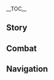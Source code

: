 {{CharacterTabs}}
{{LanguageTabs}}
__TOC__
==Story==
{{VO/Story
|character           = Wanderer
|language            = ko
|name                = 방랑자

<!-- Hello -->
|vo_01_01_title      = 첫 만남…
|vo_01_01_subtitle   = Hello
|vo_01_01_file       = VO_{language}{character} Hello.ogg
|vo_01_01_tx         = 내 이름? 세간에서 나는 여러 이름으로 불리지. 모두 다 일반인이 평생을 노력해도 얻을 수 없는 명성을 가진 이름이지만, 이제는 과거일 뿐이야.<br />네가 부르고 싶은 대로 불러도 좋아. 이 기회에 네 품격을 확인해보고 싶으니까, 실망시키지 마
|vo_01_01_rm         = Nae ireum? Seganeseo naneun yeoreo ireumeuro bulliji. Modu da ilbanini pyeongsaeng'eul noryeokhaedo eodeul su eomneun myeongseong'eul gajin ireumijiman, ijeneun gwageoil ppuniya.<br />Nega bureugo sipeun daero bulleodo joa. I gihoee ne pumgyeogeul hwaginhaebogo sipeunikka, silmangsikiji ma
|vo_01_01_tl         = My name? I am called many names in this world. They are all names with fame that normal people cannot get their whole life, but now it's just the past.<br />You may call me whatever you want. I want to see your dignity in this opportunity, so don't disappoint me.

<!-- Chats -->
|vo_02_01_title      = 잡담・바람
|vo_02_01_subtitle   = Chat: The Wind
|vo_02_01_file       = VO_{language}{character} Chat - The Wind.ogg
|vo_02_01_tx         = 바람도 언젠간 막다른 곳에 막히듯이 세상에 순수한 자유란 없어
|vo_02_01_rm         = Baramdo eonjengan makdareun gose makhideusi sesang'e sunsuhan jayuran eopsseo
|vo_02_01_tl         = As wind gets stopped in a dead end some time or other, there is no such pure freedom in this world.

|vo_02_02_title      = 잡담・대화방식
|vo_02_02_subtitle   = Chat: Manner of Speech
|vo_02_02_file       = VO_{language}{character} Chat - Manner of Speech.ogg
|vo_02_02_tx         = 내가 너무 쌀쌀맞다고? 난 사실을 있는 그대로 말할 뿐이야. 받아들이지 못하는 사람이 문제겠지
|vo_02_02_rm         = Naega neomu ssalssalmatdago? Nan sasireul inneun geudaero malhal ppuniya. Badadeuriji mothaneun sarami munjegejji
|vo_02_02_tl         = I'm too cold? I only tell the sheer truth. The person who cannot accept it is the problem.

|vo_02_03_title      = 잡담・인사말
|vo_02_03_subtitle   = Chat: Exchanging Pleasantries
|vo_02_03_file       = VO_{language}{character} Chat - Exchanging Pleasantries.ogg
|vo_02_03_tx         = 겉치레는 됐어. 억지로 대화를 이어 나가는 것도 우스꽝스러우니까
|vo_02_03_rm         = Geotchireneun dwaesseo. Eokjiro daehwareul ieo naganeun geotdo useukkwangseureounikka
|vo_02_03_tl         = No need to make a show. It's also silly to continue a conversation against one's will.

<!-- Weather -->
|vo_03_01_title      = 비가 올 때…
|vo_03_01_subtitle   = When It Rains
|vo_03_01_file       = VO_{language}{character} When It Rains.ogg
|vo_03_01_tx         = 내 삿갓으로 비를 막고 싶다고? 뻔뻔하긴
|vo_03_01_rm         = Nae satgaseuri bireul makgo sipdago? Ppeonppeonhagin
|vo_03_01_tl         = You want to stop the rain with my bamboo hat? How shameless.

|vo_03_02_title      = 비가 그친 후…
|vo_03_02_subtitle   = After the Rain
|vo_03_02_file       = VO_{language}{character} After the Rain.ogg
|vo_03_02_tx         = 햇빛 좀 봤다고 신나기는, 어린아이도 아니고
|vo_03_02_rm         = Haebit jom bwatdago sinnagineun, eorinaido anigo
|vo_03_02_tl         = Being excited for a bit of sunlight, you're not a kid.

|vo_03_03_title      = 번개가 칠 때…
|vo_03_03_subtitle   = When Thunder Strikes
|vo_03_03_file       = VO_{language}{character} When Thunder Strikes.ogg
|vo_03_03_tx         = 칫… 짜증 나네
|vo_03_03_rm         = Chit... jjajeung nane
|vo_03_03_tl         = Hmph... how annoying.

|vo_03_04_title      = 눈이 올 때…
|vo_03_04_subtitle   = When It Snows
|vo_03_04_file       = VO_{language}{character} When It Snows.ogg
|vo_03_04_tx         = 비나 눈이나 다를 것도 없는데, 사람들은 눈을 더 좋아하는 걸 보면… 다 자기 팔자라는 게 있나 봐
|vo_03_04_rm         = Bina nunina dareul geotdo eomneunde, saramdeureun nunel deo joahaneun geol bomyeon... da jagi paljaraneun ge inna bwa
|vo_03_04_tl         = Rain and snow has little difference, but seeing how people like snow more... everyone must have their own fate.

|vo_03_05_title      = 강풍이 불 때…
|vo_03_05_subtitle   = When the Wind Is Blowing
|vo_03_05_file       = VO_{language}{character} When the Wind Is Blowing.ogg
|vo_03_05_tx         = 이 정도 바람은 너도 일으킬 수 있겠지?
|vo_03_05_rm         = I jeongdo barameun neodo ireukil su itgejji?
|vo_03_05_tl         = You can make a wind like this, right?

<!-- Greetings -->
|vo_04_01_title      = 아침 인사…
|vo_04_01_subtitle   = Good Morning
|vo_04_01_file       = VO_{language}{character} Good Morning.ogg
|vo_04_01_tx         = 「얼른 일어나. 해가 중천이야」… 라고 말하며 깨워줄 거라고 기대하는 건 아니겠지?
|vo_04_01_rm         = "Eolleun ireona. Haega jungcheoniya"...rago malhamyeo kkaewojul georago gidaehaneun geon anigejji?
|vo_04_01_tl         = You're not expecting as if I would say "Wake up. The sun is up in the sky"... and wake you up?

|vo_04_02_title      = 점심 인사…
|vo_04_02_subtitle   = Good Afternoon
|vo_04_02_file       = VO_{language}{character} Good Afternoon.ogg
|vo_04_02_tx         = 난 식사가 필요 없으니, 너랑 옆에 있는 쪼그만 것이나 같이 잘 챙겨 먹어. 내가 신경 쓰지 않게 말이야
|vo_04_02_rm         = Nan siksaga piryo eopsseuni, neorang yeope inneun jjogeuman geosina gachi jal chaenggyeo meogeo. Naega singyeong sseuji anke mariya
|vo_04_02_tl         = I do not need to eat, so you and that little thing beside you eat well. So that I don't have to care.

|vo_04_03_title      = 저녁 인사…
|vo_04_03_subtitle   = Good Evening
|vo_04_03_file       = VO_{language}{character} Good Evening.ogg
|vo_04_03_tx         = 드디어 시시한 하루가 끝나가네
|vo_04_03_rm         = Deudieo sisihan haruga kkeutnagane
|vo_04_03_tl         = This boring day finally ends.

|vo_04_04_title      = 굿나잇…
|vo_04_04_subtitle   = Good Night
|vo_04_04_file       = VO_{language}{character} Good Night.ogg
|vo_04_04_tx         = 내가 옆에 있으니까 잠이 안 오는 거야?
|vo_04_04_rm         = Naega yeope isseunikka jami an oneun geoya?
|vo_04_04_tl         = You can't sleep because I'm beside you?

<!-- About -->
|vo_06_01_title      = {name} 자신에 대해・인형
|vo_06_01_subtitle   = About {character}: Puppet
|vo_06_01_file       = VO_{language}{character} About {character} - Puppet.ogg
|vo_06_01_tx         = 불살라진 인형은 재를 남기지. 그럼 잿더미에선 뭐가 태어날까…
|vo_06_01_rm         = Bulsallajin inhyeong'eun jaereul namgiji. Geureom jaetdeomieseon mwoga taeeonalkka...
|vo_06_01_tl         = A burnt doll leaves ashes. Then what would be born in ashes...

|vo_06_02_title      = {name} 자신에 대해・심장
|vo_06_02_friendship = 4
|vo_06_02_quest      = Inversion of Genesis
|vo_06_02_subtitle   = About {character}: Heart
|vo_06_02_file       = VO_{language}{character} About {character} - Heart.ogg
|vo_06_02_tx         = 그건 아무래도 상관없어. 내 것이 될 수 없는 것에 집착해봤자 시간 낭비일 뿐이니까. 지금 난 더 중요한 할 일이 있어
|vo_06_02_rm         = Geugeon amuraedo sanggwaneopsseo. Nae geosi doel su eomneun geose jipchakhaebwatja sigan nangbiil ppuninikka. Jigeum nan deo jung'yohan hal iri isseo
|vo_06_02_tl         = It doesn't matter. It's just a waste of time to obsess over what can't be mine. Now, I have more important things to do.

<!-- About Us -->
|vo_06_03_title      = 우리에 대해・적수
|vo_06_03_subtitle   = About Us: Rivals
|vo_06_03_file       = VO_{language}{character} About Us - Rivals.ogg
|vo_06_03_tx         = 우리가 서로 적대하던 시절을 아직도 마음에 담아두고 있다고? 오, 그래서 어쩔 건데? 천천히 생각해 봐. 난 급할 거 없으니까
|vo_06_03_rm         = Uriga seoro jeokdaehadeon sijeoreul ajikdo maeume damadugo itdago? O, geuraeseo eojjeon geonde? Cheoncheonhi saenggakhae bwa. Nan geuphal geo eopsseunikka
|vo_06_03_tl         = You still have the times when we were against each other in mind? Oh, so what are you going to do about it? Think of it slowly. It doesn't have to be too fast for me.

|vo_06_04_title      = 우리에 대해・동료
|vo_06_04_friendship = 6
|vo_06_04_quest      = Inversion of Genesis
|vo_06_04_subtitle   = About Us: Collaborators
|vo_06_04_file       = VO_{language}{character} About Us - Collaborators.ogg
|vo_06_04_tx         = 난 「정의」에 귀의하지는 않겠지만 은혜를 갚겠다는 약속은 꼭 지킬 거야.<br />그나저나 나와 함께한다면 곤란해질 텐데 괜찮겠어? 다른 사람들이 너를 죄인과 「결탁」하는 악당 취급해도 난 책임 안 진다
|vo_06_04_rm         = Nan "Jeong'ui"e gwiuihajineun ankejjiman eunhyereul gapgetdaneun yaksogeun kkok jikil geoya.<br />Geunajeona nawa hamkkehandamyeon gonranhaejil tende gwaenchankesseo? Dareun saramdeuri neoreul joeingwa "Gyeoltak"haneun akdang chwigeuphaedo nan chaegim an jinda
|vo_06_04_tl         = I won't go back to "Justice", but I'll keep my promise to repay you.<br />You'll be in trouble with me, by the way, are you okay with it? I won't take responsibility if others treat you as a villain who "Conspires" with a sinner.

<!-- Miscellany I -->
|vo_07_01_title      = 「신의 눈」에 대해…
|vo_07_01_friendship = 4
|vo_07_01_quest      = Inversion of Genesis
|vo_07_01_subtitle   = About the [[Vision]]
|vo_07_01_file       = VO_{language}{character} About the Vision.ogg
|vo_07_01_tx         = 「신의 주시」라는 건 상당히 불쾌하지만 쓸 수 있는 힘을 굳이 따지고 거를 필요는 없지. 넌 「바람 원소」에 깊은 의미가 담겨 있다고 생각한다고? 훗, 어째서 그렇게 생각하지? 신이란 제멋대로인 존재야. 내가 보여줬잖아
|vo_07_01_rm         = "Sin-ui Jusi"raneun geon sangdanghi bulkwaehajiman sseul su inneun himeul guji ttajigo georeul piryoneun eopjji. Neon "Baram Wonso"e gipeun uimiga damgyeo itdago saenggakhandago? Hut, eojjaeseo geureoke saenggakhaji? Siniran jemeotdaeroin jonjaeya. Naega boyeojwotjana
|vo_07_01_tl         = The "Gaze of a God" is quite uncomfortable but there is no need to think much about powers I can use. You think "Anemo" has a deep meaning in it? Hut, why do you think so? A God is someone who does what they want. I showed you.

|vo_07_02_title      = 하고 싶은 이야기…
|vo_07_02_subtitle   = Something to Share
|vo_07_02_file       = VO_{language}{character} Something to Share.ogg
|vo_07_02_tx         = 없어. 궁금한 게 있으면 물어봐도 좋아. 기분이 좋으면 알려줄게
|vo_07_02_rm         = Eopsseo. Gunggeumhan ge isseumyeon mureobwado joa. Gibuni joeumyeon allyeojulge
|vo_07_02_tl         = I don't have anything. If you want to ask anything, it's alright. If I feel pleasant enough, I'll tell you.

|vo_07_03_title      = 흥미있는 일…
|vo_07_03_subtitle   = Interesting Things
|vo_07_03_file       = VO_{language}{character} Interesting Things.ogg
|vo_07_03_tx         = 저기 봐. 새는 깃털을 뽐내고 다람쥐는 도토리를 모으며 인간은 먹고살기 위해 온종일 일하지. 생각이 단순한 생물일수록 살기 편하다니까
|vo_07_03_rm         = Jeogi bwa. Saeneun git'teoreul ppomnaego daramjwineun dotorireul moeumyeo inganeun meokgosalgi wihae onjong'il ilhaji. Saenggagi dansunhan saengmurilsurok salgi pyeonhadanikka
|vo_07_03_tl         = Look there. Birds show off their feathers, squirrels collect acorns, and humans work all day to make ends meet. The simpler a creature is, the easier it is to live.

<!-- About Others -->
|vo_08_01_title      = 작은 쿠사나리 화신에 대해…
|vo_08_01_friendship = 4
|vo_08_01_quest      = Inversion of Genesis
|vo_08_01_subtitle   = About [[Lesser Lord Kusanali]]
|vo_08_01_file       = VO_{language}{character} About Lesser Lord Kusanali.ogg
|vo_08_01_tx         = 그녀는 이용 가치가 있다는 이유만으로 날 살려둔 건 아닐 거야. 현명하고 자비로운 마음 때문일 수도 있고, 아니면 내 고독한 그림자를 보고… 내가 악의적인 추측을 하고 있다고? 하, 당연하잖아! 난 착한 사람이 아니니까
|vo_08_01_rm         = Geunyeoneun iyong gachiga itdaneun iyumaneuro nal sallyeodun geon anil geoya. Hyeonmyeonghago jabiroun maeum ttaemunil sudo itgo, animyeon nae godokhan geurimjareul bogo... naega aguijeogun chucheugeul hago itdago? Ha, dang'yeonhajana! Nan chakhan sarami aninikka
|vo_08_01_tl         = She mustn't have saved me only because I'm usable. Maybe it's because of her wise and gracious mind, or she saw my lone shadow and... I'm making malicious assumptions? Ha, it's reasonable! I'm not a kind person.

|vo_08_02_title      = 라이덴 쇼군에 대해…
|vo_08_02_friendship = 4
|vo_08_02_subtitle   = About the [[Raiden Shogun]]
|vo_08_02_file       = VO_{language}{character} About the Raiden Shogun.ogg
|vo_08_02_tx         = 자신의 창조물을 나 몰라라 했으면서, 차마 간섭할 수 없었다고 미화했지…
|vo_08_02_rm         = Jasin-ui changjomureul na mollara haesseumyeonseo, chama ganseophal su eopsseotdago mihwahaejji...
|vo_08_02_tl         = She acted as if she didn't know her creation, but also glorified saying she couldn't bear to interfere...

|vo_08_03_title      = 「여왕」에 대해…
|vo_08_03_friendship = 4
|vo_08_03_subtitle   = About the [[Tsaritsa]]
|vo_08_03_file       = VO_{language}{character} About the Tsaritsa.ogg
|vo_08_03_tx         = 사람들은 그녀의 자애를 찬양하지만, 「사랑」도 「죄」가 될 수 있단 건 모르지. 보상 심리에 빠진다고 할까나?
|vo_08_03_rm         = Saramdeureun geunyeo-ui ja'ereul chanyanghajiman, "Sarang"do "Joe"ga doel su itdan geon moreuji. Bosang simrie ppajindago halkkana?
|vo_08_03_tl         = People praise her for her kindness, but they don't know that "Love" can be a "Sin". Should I say people get in a compensation mentality?

|vo_08_04_title      = 「피에로」에 대해…
|vo_08_04_friendship = 4
|vo_08_04_subtitle   = About [[Pierro|The Jester]]
|vo_08_04_file       = VO_{language}{character} About The Jester.ogg
|vo_08_04_tx         = 「피에로」가 켄리아의 유민이란 사실을 제외하면 나도 딱히 아는 게 없어. 제대로 된 대화를 해봤어야 알지. 하지만 나한테 바라는 건 있는지, 꽤 중요한 임무를 여러 번 맡기더라고. 「심연」으로 향하는 것도 그중 하나였어
|vo_08_04_rm         = "Piero"ga Kenria-ui yuminiran sasireul je'oehamyeon nado ttakhi aneun ge eopsseo. Jedaero doen daehwareul haebwasseoya alji. Hajiman nahante baraneun geon iteunji, kkwae jung'yohan immureul yeoreo beon matgideorago. "Simyeon"euro hyanghaneun geotdo geujung hanayeosseo
|vo_08_04_tl         = I don't know much except for the fact that "Pierro" is a migrant from Khaenri'ah. I would know if I had a proper conversation with hi. But he seemed to want many things for me as he made me do a few important missions. One of those were heading to the "Abyss".

|vo_08_05_title      = 「카피타노」에 대해…
|vo_08_05_friendship = 4
|vo_08_05_subtitle   = About [[Il Capitano|The Captain]]
|vo_08_05_file       = VO_{language}{character} About The Captain.ogg
|vo_08_05_tx         = 「강직하고 청렴한 『카피타노』」, 「정직하고 과감한 『카피타노』」, 「수많은 공을 세운 『카피타노』」…. 우인단에서 도는 말들을 얼마나 많이 들었는지 귀에 딱지가 앉을 지경이야. 하지만 절대적인 「올곧음」만큼 위험한 게 있을까? 더구나 「카피타노」는 절대적인 실력까지 갖추고 있지
|vo_08_05_rm         = "Gangjikhago cheongryeomhan 'Capitano'", "Jeongjikhago gwagamhan 'Capitano'", "Sumaneun gong'eul seun 'Capitano'"... Uindaneseo doneun maldeureul eolmana mani deureotneunji gwie ttakjiga anjeul jigyeong'iya. Hajiman jeoldaejeogin "Olgojeum"mankeum wiheomhan ge isseulkka? Deoguna "Capitano"neun jeoldaejeogin silleyokkkaji gatchugo ijji
|vo_08_05_tl         = "Upright and Incorruptible 'Capitano'", "Honest and Daring 'Capitano'", "'Capitano' Who Made Many Contributions"... I have heard too many rumors in the Fatui that I'm sick and tired of hearing it. But is there anything as dangerous as the absolute "Right"? Furthermore, "Capitano" has absolute skills as well.

|vo_08_06_title      = 「도토레」에 대해…
|vo_08_06_friendship = 4
|vo_08_06_quest      = Inversion of Genesis
|vo_08_06_subtitle   = About [[Il Dottore|The Doctor]]
|vo_08_06_file       = VO_{language}{character} About The Doctor.ogg
|vo_08_06_tx         = 안타깝게도 「도토레」가 작은 쿠사나리 화신의 말에 따라 수많은 조각을 소멸시키는 바람에, 그 자식을 한 조각씩 없애는 즐거움이 사라졌어
|vo_08_06_rm         = Antakapkkedo "Dotore"ga Jageun Kusanari Hwasin-ui mare ttara sumaneun jogageul somyeolsikineun barame, geu jasigeul han jogakssik eopssaeneun jeulgeoumi sarajyeosseo
|vo_08_06_tl         = It is pitiful that my excitement of getting rid of his pieces one by one has disappeared as "Dottore" extinguished his many pieces as how Lesser Lord Kusanali said.

|vo_08_07_title      = 「콜롬비나」에 대해…
|vo_08_07_friendship = 4
|vo_08_07_subtitle   = About [[Columbina|Damselette]]
|vo_08_07_file       = VO_{language}{character} About Damselette.ogg
|vo_08_07_tx         = 너라면 「언제나」 멍하며, 「뭘 하든」 무덤덤한 「콜롬비나」를 만나면 어떻게 할 거야? 난 일단 한번 싸워볼 거고, 넌… 착한 게 탈이니까 피하는 게 좋을 거야
|vo_08_07_rm         = Neoramyeon "Eonjena" meonghamyeo, "Mwol hadeun" mudeomdeomhan "Kollombina"reul mannamyeon eotteoke hal geoya? Nan ildan hanbeon ssawobol geogo, neon... chakhan ge tarinikka pihaneun ge joeul geoya
|vo_08_07_tl         = What would you do if you met the "Always" vacant, calm when doing "Anything" "Columbina"? I'll first fight, and you... since you're too kind, you better avoid her.

|vo_08_08_title      = 「아를레키노」에 대해…
|vo_08_08_friendship = 4
|vo_08_08_subtitle   = About [[Arlecchino|The Knave]]
|vo_08_08_file       = VO_{language}{character} About The Knave.ogg
|vo_08_08_tx         = 「아를레키노」는 위선자야. 「우아」하고 「친절」하게 사람을 대하는 건 그들을 더 쉽게 「통제」하기 위함이지. 그녀의 광기를 마주한 사람들은 이미 다… 후~
|vo_08_08_rm         = "Areulrekino"neun wiseonjaya. "Ua"hago "Chinjeol"hage sarameul daehaneun geon geudeureul deo swipge "Tongje"hagi wihamiji. Geunyeo-ui gwanggireul majuhan saramdeureun imi da... hu~
|vo_08_08_tl         = "Arlecchino" is a hypocrite. The reason why she acts "Graceful" and "Kind" to people is to "Control" them more easily. People who saw her madness already... phew~

|vo_08_09_title      = 「풀치넬라」에 대해…
|vo_08_09_friendship = 4
|vo_08_09_subtitle   = About [[Pulcinella|The Rooster]]
|vo_08_09_file       = VO_{language}{character} About The Rooster.ogg
|vo_08_09_tx         = 「풀치넬라」가 진심으로 아무런 대가 없이 자기 가족을 돌봐주고 있다고 생각하는 건 「타르탈리아」밖에 없어. 실제로 「풀치넬라」가 많이 도와주긴 했지만 그건 「네 가족은 내 손에 있다」는 경고나 다름없겠지?
|vo_08_09_rm         = "Pulchinella"ga jinsimeuro amureon daega eopssi jagi gajogeul dolbwajugo itdago saenggakhaneun geon "Tareutallia"bakke eopsseo. Siljero "Pulchinella"ga mani dowajugin haetjiman geugeon "Ne gajogeun nae sone itda"neun gyeonggona dareumeopgejji?
|vo_08_09_tl         = only "Tartaglia" thinks that "Pulcinella" truely takes care of his family with no price. "Pulcinella" did help them a lot, but it can also be a warning that "Your family is in my hands", huh?

|vo_08_10_title      = 「산드로네」에 대해…
|vo_08_10_friendship = 4
|vo_08_10_subtitle   = About [[Sandrone|Marionette]]
|vo_08_10_file       = VO_{language}{character} About Marionette.ogg
|vo_08_10_tx         = 「산드로네」는 연구에만 몰두하는 괴짜야. 하지만 그런 극단적인 행보에도 불구하고 만들어내는 건 쓰레기뿐이지. 집행관 서열도 나보다 한 단계 낮았고 말이야. 정말 불쌍한걸
|vo_08_10_rm         = "Sandeurone"neun yeongueman molduhaneun goejjaya. Hajiman geureon geukdanjeogin haengboedo bulguhago mandeureonaeneun geon sseuregippuniji. Jiphaenggwan seoyeoldo nagoda han dangye najatgo mariya. Jeongmal bulssanghangeol
|vo_08_10_tl         = "Sandrone" is a freak who only focuses on her research. But despite that extreme move, it's only garbage that she made. Her Harbinger rank was also one below me as well. What a pity.

|vo_08_11_title      = 「판탈로네」에 대해…
|vo_08_11_friendship = 4
|vo_08_11_subtitle   = About [[Pantalone|Regrator]]
|vo_08_11_file       = VO_{language}{character} About Regrator.ogg
|vo_08_11_tx         = 그 서열 9위 말하는 거구나. 「판탈로네」는 「공정 거래」에 너무 집착한 나머지 신과 인간의 타고 난 불평등까지 뒤집어엎을 생각을 하고 있어. 뭐 평범한 인간이 과분한 망상을 하는 건 특이한 게 아니지. 「판탈로네」는 능력만큼이나 안목도 평범해서 「도토레」와 손잡고 있어. 흥, 결과는 안 봐도 뻔해
|vo_08_11_rm         = Geu seoyeol guwi malhaneun geoguna. "Pantallone"neun "Gongjeong Georae"e neomu jipchakhan nameoji singwa ingan-ui tago nan bulpyeongdeungkkaji dwijibeoeopeul saenggageul hago isseo. Mwo pyeongbeomhan ingani gwabunhan mangsang'eul haneun geon teugihan ge aniji. "Pantallone"neun neungryeokmankeumina anmokdo pyeongbeomhaeseo "Dotore"wa sonjapgo isseo. Heung, gyeolgwaneun an bwado ppeonhae
|vo_08_11_tl         = The Ninth Harbinger, you say. "Pantalone" has obessed over "Fair Trade" too much that he is thinking of turning around the innate inequality between God and human. Well, it isn't especially different for a normal person to have undeserved delusions. "Pantalone" has an average insight just like his power, so he joined hands with "Dottore". Hmph, the result is too obvious.

|vo_08_12_title      = 「타르탈리아」에 대해…
|vo_08_12_friendship = 4
|vo_08_12_subtitle   = About [[Tartaglia|Childe]]
|vo_08_12_file       = VO_{language}{character} About Childe.ogg
|vo_08_12_tx         = 머리가 나쁘면 몸이라도 좋아야 하는데 「타르탈리아」는 둘 다 엉망이야. 집행관 말석조차 과분해서 우인단의 수준을 떨어뜨리고 있지. 우인단을 나와서 정말 다행이야
|vo_08_12_rm         = Meoriga nappeumyeon momirado joaya haneunde "Tareutallia"neun dul da eongmang'iya. Jiphaenggwa malseokjocha gwabunhaeseo Uindan-ui sujuneul tteoreotteurigo itji. Uindaneul nawaseo jeongmal dahaeng'iya
|vo_08_12_tl         = If one has a thick head, their body has to be built, but both are out of shape for "Tartaglia". The seat of the Eleventh Fatui Harbinger is unmerited for him that he is lowering the standards of the Fatui. I'm so glad that I quit the Fatui.

|vo_08_13_title      = 「시뇨라」에 대해…
|vo_08_13_friendship = 4
|vo_08_13_quest      = Omnipresence Over Mortals
|vo_08_13_subtitle   = About [[La Signora|The Fair Lady]]
|vo_08_13_file       = VO_{language}{character} About The Fair Lady.ogg
|vo_08_13_tx         = 「시뇨라」의 재에는 아무것도 없지. 난 미래를 잃은 사람에게는 관심 없어
|vo_08_13_rm         = "Sinyora"ui jaeeneun amugeotdo eopjji. Nan miraereul ireun saramegeneun gwansim eopsseo
|vo_08_13_tl         = There is nothing in "La Signora"'s ashes. I have no interset in those who lost their future.

|vo_08_14_title      = 야에 미코에 대해…
|vo_08_14_friendship = 4
|vo_08_14_quest      = Omnipresence Over Mortals
|vo_08_14_subtitle   = About [[Yae Miko]]
|vo_08_14_file       = VO_{language}{character} About Yae Miko.ogg
|vo_08_14_tx         = 입만 산 요괴야. 신의 총애를 등에 업고 인간을 위하는 척하면서 자신의 즐거움만을 좇고 있지
|vo_08_14_rm         = Ipman san yogoeya. Sin-ui chong'aereul deung'e eopgo inganeul wihaneun cheokhamyeonseo jasin-ui jeulgeoummaneun jotgo ijji
|vo_08_14_tl         = She's a monster who is all mouth. She's got the love of God on his back and he's pretending to be for humans, and she's only looking for her own pleasure.

|vo_08_15_title      = 카에데하라 카즈하에 대해…
|vo_08_15_friendship = 4
|vo_08_15_quest      = Inversion of Genesis
|vo_08_15_subtitle   = About [[Kaedehara Kazuha]]
|vo_08_15_file       = VO_{language}{character} About Kaedehara Kazuha.ogg
|vo_08_15_tx         = 네가 말하는 카에데하라 가문의 후손은 혹시…. 뭐? 그 녀석도 바람 원소의 「신의 눈」을 가지고 있으며, 라이덴 쇼군의 검을 막아냈다고? 후후후… 하하하하하하하하!
|vo_08_15_rm         = Nega malhaneun Kaedehara Gamun-ui husoneun hoksi... Mwo? Geu nyeoseokdo baram wonso-ui "Sin-ui Nun"eul gajigo isseumyeo, Raiden Syogun-ui geomeul maganaetdago? Huhuhu... hahahahahahahaha!
|vo_08_15_tl         = Is the descendant of the Kaedehara Clan you're saying is probably... What? he also has an Anemo "Vision" and stopped the sword of the Raiden Shogun? Huhuhu... hahahahahahahaha!

<!-- More About -->
|vo_09_01_title      = {name}에 대해 알기・첫 번째
|vo_09_01_subtitle   = More About {character}: I
|vo_09_01_file       = VO_{language}{character} More About {character} - 01.ogg
|vo_09_01_tx         = 나에 대해 알고 싶어 할 줄이야. 하지만 알게 되면 귀찮은 일이 생길걸?
|vo_09_01_rm         = Na'e daehae algo sipeo hal juriya. Hajiman algoe doemyeon gwichaneun iri saenggilgeol?
|vo_09_01_tl         = Wanting to know about me. But if you know, bothersome things can happen, you know?

|vo_09_02_title      = {name}에 대해 알기・두 번째
|vo_09_02_friendship = 3
|vo_09_02_subtitle   = More About {character}: II
|vo_09_02_file       = VO_{language}{character} More About {character} - 02.ogg
|vo_09_02_tx         = 아, 과거를 청산하려고 날 찾아오는 사람이 많을 거야. 난 오는 사람 막지 않는 주의라 상관없어. 오히려 기대되는걸
|vo_09_02_rm         = A, gwageoreul cheongsanharyeogo nal chajaoneun sarami maneul geoya. Nan oneun saram makji anneun juuira sanggwaneopsseo. Ohiryeo gidaedoeneungeol
|vo_09_02_tl         = Ah, there will be many people who will come to find me to clear away their past. I don't mind as I don't stop who comes. I'm rather anticipating it.

|vo_09_03_title      = {name}에 대해 알기・세 번째
|vo_09_03_friendship = 4
|vo_09_03_quest      = Inversion of Genesis
|vo_09_03_subtitle   = More About {character}: III
|vo_09_03_file       = VO_{language}{character} More About {character} - 03.ogg
|vo_09_03_tx         = 신이 되면 쓸데없는 감정은 다 버릴 수 있을 줄 알았는데, 지금은 생각이 바뀌었어. 적어도 「분노」만큼은 참 편리한 도구인 것 같아. 어디서 비롯됐든 말이야.<br />세상에 화 한 번 안 낸 인간이 있다고? 놀랍군, 정말 성깔이 하나도 없는 걸까?
|vo_09_03_rm         = Sini doemyeon sseuldeeomneun gamjeong'eun da beoril su isseul jul aratneunde, jigeumeun saenggagi bakkwieosseo. Jeobeodo "Bunno"mankeumeun cham pyeonrihan doguin geot gata. Eodiseo birotdwaetdeun mariya.<br />Sesang'e hwa han beon an naen ingani itdago? Nollapgun, jeongmal seongkkari hanado eomneun geolkka?
|vo_09_03_tl         = I thought I could throw away all useless emotions when I became a God, but now I've changed my mind. I think "Rage" is a very convenient tool, at least. No matter where it came from.<br />There's a person in the world who hasn't been angry at all? That's amazing, are they really not angry at all?

|vo_09_04_title      = {name}에 대해 알기・네 번째
|vo_09_04_friendship = 5
|vo_09_04_quest      = Inversion of Genesis
|vo_09_04_subtitle   = More About {character}: IV
|vo_09_04_file       = VO_{language}{character} More About {character} - 04.ogg
|vo_09_04_tx         = 세계수에 들어간 순간, 난 차라리 내가 이 세상에 존재하지 않았으면 좋겠다는 생각을 했어.<br />그리고 세계수는 내 소원을 들어주었지. 하지만 내가 원하는 결과를 주진 않았어. 이 땅의 운명은 앞으로도 계속 이 땅을 밟고 살아가는 죄인을 농락할 거야
|vo_09_04_rm         = Segyesue deureogan sungan, nan charari naega i sesang'e jonjaehaji anasseumyeon jokettaneun saenggageul haesseo.<br />Geurigo segyesuneun nae sowoneul deureojueojji. Hajiman naega wonhaneun gyeolgwareul jujin anasseo. I ttang-ui unmyeong'eun apeurodo gyesok i ttang'eul balkko saraganeun joeineul nongrakhal geoya
|vo_09_04_tl         = The moment I went into the Irminsul, I thought that I'd rather not exist in this world.<br />And the Irminsul granted my wish. But it didn't give me the result I wanted. The fate of this land will keep turning a sinner around its finger.

|vo_09_05_title      = {name}에 대해 알기・다섯 번째
|vo_09_05_friendship = 6
|vo_09_05_quest      = Inversion of Genesis
|vo_09_05_subtitle   = More About {character}: V
|vo_09_05_file       = VO_{language}{character} More About {character} - 05.ogg
|vo_09_05_tx         = 너와 나 사이에 접점이 있는 건 사실이지만 언젠가는 다른 길을 걷게 될 거야. 그때 무슨 일이 생길지는, 때가 되면 알 수 있겠지?
|vo_09_05_rm         = Neowa na saie jeopjeomi inneun geon sasirijiman eonjenganeun dareul gireul geotge doel geoya. Geuttae museun iri saenggiljineun, ttaega doemyeon al su itgejji?
|vo_09_05_tl         = It is true that there are points of agreement between you and I, but we will walk different paths someday. We'll get to know what happens when the time comes, right?

<!-- Miscellany II -->
|vo_10_01_title      = {name}의 취미…
|vo_10_01_subtitle   = {character}'s Hobbies
|vo_10_01_file       = VO_{language}{character} Hobbies.ogg
|vo_10_01_tx         = 취미? 그런 건 한가한 사람들한테나 있는 거잖아. 내가 그리 한가한 것 같아?
|vo_10_01_rm         = Chwimi? Geureon geon hangahan saramdeulhantena inneun geojana. Naega geuri hangahan geot gata?
|vo_10_01_tl         = Hobbies? Those are only for leisurely people. Do you think I'm that leisurely?

|vo_10_02_title      = {name}의 고민…
|vo_10_02_subtitle   = {character}'s Troubles
|vo_10_02_file       = VO_{language}{character} Troubles.ogg
|vo_10_02_tx         = 어떻게 해야 널 따돌리고 한바탕 날뛸 수 있을까…. 농담이야. 그걸 정말 믿냐?
|vo_10_02_rm         = Eotteoke haeya neol ttadolligo hanbatang nalttwil su isseulkka... Nongdamiya. Geugeol jeongmal mitnya?
|vo_10_02_tl         = How could I leave you out and become unruly... It's a joke. You realy believed that?

|vo_10_03_title      = 좋아하는 음식…
|vo_10_03_subtitle   = Favorite Food
|vo_10_03_file       = VO_{language}{character} Favorite Food.ogg
|vo_10_03_tx         = 차 있어? 쓸수록 좋아. 그래야 끝맛이 깊거든
|vo_10_03_rm         = Cha isseo? Sseulsurok joa. Geuraeya kkeutmasi gipgeodeun
|vo_10_03_tl         = Is there tea? The more bitter it is, the better. That makes the finish taste deep.

|vo_10_04_title      = 싫어하는 음식…
|vo_10_04_subtitle   = Least Favorite Food
|vo_10_04_file       = VO_{language}{character} Least Favorite Food.ogg
|vo_10_04_tx         = 달짝지근한 음식은 이에 달라붙어서 싫어. 그런 건 너나 먹어
|vo_10_04_rm         = Daljjakjigeunhan eumsigeun ie dallabuteoseo sireo. Geureon geon neona meogeo
|vo_10_04_tl         = I don't like sweet food as they stick on my teeth. You eat those.

<!-- Receiving a Gift -->
|vo_11_01_title      = 선물 획득・첫 번째
|vo_11_01_subtitle   = Receiving a Gift: I
|vo_11_01_file       = VO_{language}{character} Receiving a Gift - 01.ogg
|vo_11_01_tx         = 굼벵이도 구르는 재주는 있다더니 괜찮네
|vo_11_01_rm         = Gumbeng'ido gureuneun jaejuneun itdadeoni gwaenchanne
|vo_11_01_tl         = Every man for his own trade, it's alright.

|vo_11_02_title      = 선물 획득・두 번째
|vo_11_02_subtitle   = Receiving a Gift: II
|vo_11_02_file       = VO_{language}{character} Receiving a Gift - 02.ogg
|vo_11_02_tx         = 나쁘지 않네. 적어도 먹을 순 있으니
|vo_11_02_rm         = Nappeuji anne. Jeogeodo meogeul sun isseuni
|vo_11_02_tl         = Not bad. At least I can eat it.

|vo_11_03_title      = 선물 획득・세 번째
|vo_11_03_subtitle   = Receiving a Gift: III
|vo_11_03_file       = VO_{language}{character} Receiving a Gift - 03.ogg
|vo_11_03_tx         = 날 독살할 생각이야? 멍청하긴, 내가 어떤 존재인지 잊은 건 아니겠지?
|vo_11_03_rm         = Nal doksalhal saenggagiya? Meongcheonghagin, naega eotteon jonjaeinji ijeun geon anigejji?
|vo_11_03_tl         = Are you trying to empoison me? Stupid, did you forget who I am?

<!-- Birthday -->
|vo_12_01_title      = 생일…
|vo_12_01_subtitle   = Birthday
|vo_12_01_file       = VO_{language}{character} Birthday.ogg
|vo_12_01_tx         = 손 내밀어봐. …훗, 왜 긴장하는 거야. 높은 곳에서 공기나 쐬러 가자.<br />어때? 대단한 경치지? 감사는 귀찮으니까 됐어
|vo_12_01_rm         = Son naemireobwa. ...Hut, wae ginjanghaneun geoya. Nopeun goseseo gonggina ssoereo gaja.<br />Eottae? Dedanhan gyeongchiji? Gamsaneun gwichaneunikka dwaesseo
|vo_12_01_tl         = Give me your hand. ...Ha, why are you nervous. Let's get some fresh air at a higher place.<br />How's it? It's a splendid view, isn't it? Thank yous are bothering, so it's alright.

<!-- Feelings About Ascension -->
|vo_13_01_title      = 돌파의 느낌・기
|vo_13_01_ascension  = 1
|vo_13_01_subtitle   = Feelings About Ascension: Intro
|vo_13_01_file       = VO_{language}{character} Feelings About Ascension -  01.ogg
|vo_13_01_tx         = …애쓴 게 보이네
|vo_13_01_rm         = ...Aesseun ge boine
|vo_13_01_tl         = ...I see you making an effort.

|vo_13_02_title      = 돌파의 느낌・승
|vo_13_02_ascension  = 2
|vo_13_02_subtitle   = Feelings About Ascension: Building Up
|vo_13_02_file       = VO_{language}{character} Feelings About Ascension -  02.ogg
|vo_13_02_tx         = 바람이 불어오잖아…. 너 무슨 짓을 한 거야?
|vo_13_02_rm         = Barami bureoojana... Neo museun jiseul han geoya?
|vo_13_02_tl         = A wind is blowing... What did you do?

|vo_13_03_title      = 돌파의 느낌・전
|vo_13_03_ascension  = 4
|vo_13_03_subtitle   = Feelings About Ascension: Climax
|vo_13_03_file       = VO_{language}{character} Feelings About Ascension -  03.ogg
|vo_13_03_tx         = 나한테 힘을 주다니, 뒷감당할 자신은 있어? …알았어
|vo_13_03_rm         = Nahante himeul judani, dwitgamdanghal jasineun isseo? ...Arasseo
|vo_13_03_tl         = Giving me strength, are you confident of fulfilling your responsibility? ...Okay.

|vo_13_04_title      = 돌파의 느낌・결
|vo_13_04_ascension  = 6
|vo_13_04_subtitle   = Feelings About Ascension: Conclusion
|vo_13_04_file       = VO_{language}{character} Feelings About Ascension -  04.ogg
|vo_13_04_tx         = 네 힘이 되어줄 순 있지만 날 동료로 여기는 건 위험한 생각이야. 네가 마주하고 있는 게 무엇인지 다시 생각해 봐. 그래도 두렵지 않으면 내 뒤에 서도 좋아
|vo_13_04_rm         = Ne himi doeeojul sun itjiman nal dongryoro yeogineun geon wiheomhan saenggagiya. Nega majuhago inneun ge mueosinji dasi saenggakhae bwa. Geuraedo duryeopji aneumyeon nae dwie seodo joa
|vo_13_04_tl         = I can be your power, but it's dangerous to think of me as a comrade. Think what you're facing now once more. If you are still not scared, then stand behind me.
}}

==Combat==
{{Combat VO
|character              = Wanderer
|language               = ko

<!-- Elemental Skill -->
|skill_1_tx             = 바람이여!
|skill_1_rm             = Baramiyeo!
|skill_1_tl             = The wind!
|skill_2_tx             = 속세를 내려볼지니!
|skill_2_rm             = Soksereul naeryeoboljini!
|skill_2_tl             = To look down the world!
|skill_3_tx             = 분노의 바람!
|skill_3_rm             = Bunno-ui baram!
|skill_3_tl             = Wind of rage!

<!-- Elemental Burst -->
|burst_1_tx             = 벌레 주제에 무엄하구나!
|burst_1_rm             = Beolle jujee mueomhaguna!
|burst_1_tl             = Impertinent for a worm!
|burst_2_tx             = 비천한 것!
|burst_2_rm             = Bicheonhan geot!
|burst_2_tl             = Lowly being!
|burst_3_tx             = 더 크게 울부짖어라!
|burst_3_rm             = Deo keuge ulbujijeora!
|burst_3_tl             = Wail louder!
|burst_4_tx             = ''(In Windfavored State)'' 고개를 숙여라!
|burst_4_rm             = Gogaereul sugyeora!
|burst_4_tl             = Bow your head!
|burst_5_tx             = ''(In Windfavored State)'' 네 주제를 파악하도록!
|burst_5_rm             = Ne jujereul paakhadorok!
|burst_5_tl             = Know your place!
|burst_6_tx             = ''(In Windfavored State)'' 감히 나랑 눈을 마주쳐?
|burst_6_rm             = Gamhi narang nuneul majuchyeo?
|burst_6_tl             = You dare look me in the eye?

<!-- Sprint Start -->
|sprint-s_1_file        = Sprint Start 01
|sprint-s_1_tx          = 바람 질주!
|sprint-s_1_rm          = Baram jilju!
|sprint-s_1_tl          = Wind speeding!

|sprint-s_2_file        = Sprint Start 02
|sprint-s_2_tx          = 질풍을 따라!
|sprint-s_2_rm          = Jilpung'eul ttara!
|sprint-s_2_tl          = Following the gale!

|sprint-s_3_file        = Sprint Start 04
|sprint-s_3_tx          = …느려
|sprint-s_3_rm          = ...Neuryeo
|sprint-s_3_tl          = ...Slow.

|sprint-s_4_file        = Sprint Start 05
|sprint-s_4_tx          = 따라오라고 한 적 없어
|sprint-s_4_rm          = Ttaraorago han jeok eopsseo
|sprint-s_4_tl          = I never told you to follow me.

|sprint-s_5_file        = Sprint Start 03,Sprint Start 06

<!-- Sprint End -->
|sprint-e_1_file        = 

<!-- Deploying Wind Glider -->
|glider_1_file          = Deploying Wind Glider 01,Deploying Wind Glider 02,Deploying Wind Glider 03

<!-- Opening Treasure Chest -->
|chest_1_tx             = 쓸모없군
|chest_1_rm             = Sseulmoeopgun
|chest_1_tl             = Useless.
|chest_2_tx             = 뭐? 이딴 게 좋다고?
|chest_2_rm             = Mwo? Ittan ge jotago?
|chest_2_tl             = What? You like this kind of thing?
|chest_3_tx             = 이딴 건 너나 갖고 놀아
|chest_3_rm             = Ittan geon neona gatgo nora
|chest_3_tl             = You play with this stuff.

<!-- Low HP -->
|low-hp_1_tx            = 이 정도는 익숙해
|low-hp_1_rm            = I jeongdoneun iksukhae
|low-hp_1_tl            = I'm used to this.
|low-hp_2_tx            = 형편없군
|low-hp_2_rm            = Hyeongpyeoneopgun
|low-hp_2_tl            = Terrible.
|low-hp_3_file          = Low HP 03

<!-- Ally at Low HP -->
|ally-low-hp_1_tx       = 쓸모없기는!
|ally-low-hp_1_rm       = Sseulmoeopgineun!
|ally-low-hp_1_tl       = Useless!
|ally-low-hp_2_tx       = 애초에 너한테 기대도 안 했어
|ally-low-hp_2_rm       = Aecho'e neohante gidaedo an haesseo
|ally-low-hp_2_tl       = I didn't expect anything for you in the first place.

<!-- Fallen -->
|fallen_1_tx            = 심연으로… 떨어지는구나…
|fallen_1_rm            = Simyeoneuro... tteoreojineunguna...
|fallen_1_tl            = Falling... to the Abyss...
|fallen_2_tx            = 모든 게… 부질없군…
|fallen_2_rm            = Modeun ge... bujireopgun...
|fallen_2_tl            = Everything is... useless...
|fallen_3_tx            = Il prezzo... per i miei peccati...
|fallen_3_rm            = 
|fallen_3_tl            = 

<!-- Light Hit Taken -->
|hit-l_1_file           = Light Hit Taken 01,Light Hit Taken 02,Light Hit Taken 03,Light Hit Taken 04,Light Hit Taken 05,Light Hit Taken 06

<!-- Heavy Hit Taken -->
|hit-h_1_file           = Heavy Hit Taken 02
|hit-h_1_tx             = 하찮군
|hit-h_1_rm             = Hachankun
|hit-h_1_tl             = How insignificant.

|hit-h_2_file           = Heavy Hit Taken 03
|hit-h_2_tx             = …시시하긴
|hit-h_2_rm             = ...Sisihagin
|hit-h_2_tl             = ...Basic.

|hit-h_3_file           = Heavy Hit Taken 06
|hit-h_3_tx             = …죽고 싶어 환장했군
|hit-h_3_rm             = ...Jukgo sipeo hwanjanghaetgun
|hit-h_3_tl             = ...You're crazy to die.

|hit-h_4_file           = Heavy Hit Taken 07
|hit-h_4_tx             = 살려달라고 빌어봐라
|hit-h_4_rm             = Sallyeodallago bireobwara
|hit-h_4_tl             = Beg to live.

|hit-h_5_file           = Heavy Hit Taken 08
|hit-h_5_tx             = 대가를 치르게 해주마
|hit-h_5_rm             = Daegareul chireuge haejuma
|hit-h_5_tl             = I'll make you pay.

|hit-h_6_file           = Heavy Hit Taken 01,Heavy Hit Taken 04,Heavy Hit Taken 05,Heavy Hit Taken 09,Heavy Hit Taken 10

<!-- Joining Party-->
|join_1_tx              = 날 부를 줄이야… 뭘 해줄까?
|join_1_rm              = Nal bureul juriya... mwol haejulkka?
|join_1_tl              = You called me... what can I do for you?
|join_2_tx              = 제대로 된 용건이 있는 게 좋을 거야
|join_2_rm              = Jedaero doen yonggeoni inneun ge joeul geoya
|join_2_tl              = You better have a proper business.
|join_3_tx              = 내가 아니면 안 된다고? …그럼 뭐 어쩔 수 없지
|join_3_rm              = Naega animyeon an doendago? ...Geureom mwo eojjeol su eopjji
|join_3_tl              = It has to be me? ...Then it's unavoidable.

<!-- Character Idles -->
|idle_1_file            = Standby 01,Standby 02

<!-- Light Attack -->
|atk-l_1_file           = Light Attack 01,Light Attack 02,Light Attack 03,Light Attack 04,Light Attack 05,Light Attack 06,Light Attack 07

<!-- Mid Attack -->
|atk-m_1_file           = Mid Attack 01,Mid Attack 02,Mid Attack 03

<!-- Heavy Attack -->
|atk-h_1_file           = Heavy Attack 01,Heavy Attack 02,Heavy Attack 03

<!-- Climbing -->
|climb_1_file           = Climbing 01,Climbing 02,Climbing 03

<!-- Climbing Breath -->
|climb-b_1_file         = Climbing Breath 01,Climbing Breath 02,Climbing Breath 03

<!-- Jumping -->
|jump_1_file            = Jumping 01,Jumping 02,Jumping 03,Jumping 04,Jumping 05,Jumping 06
}}

==Navigation==
{{Character Navbox|link type=vo-ko}}